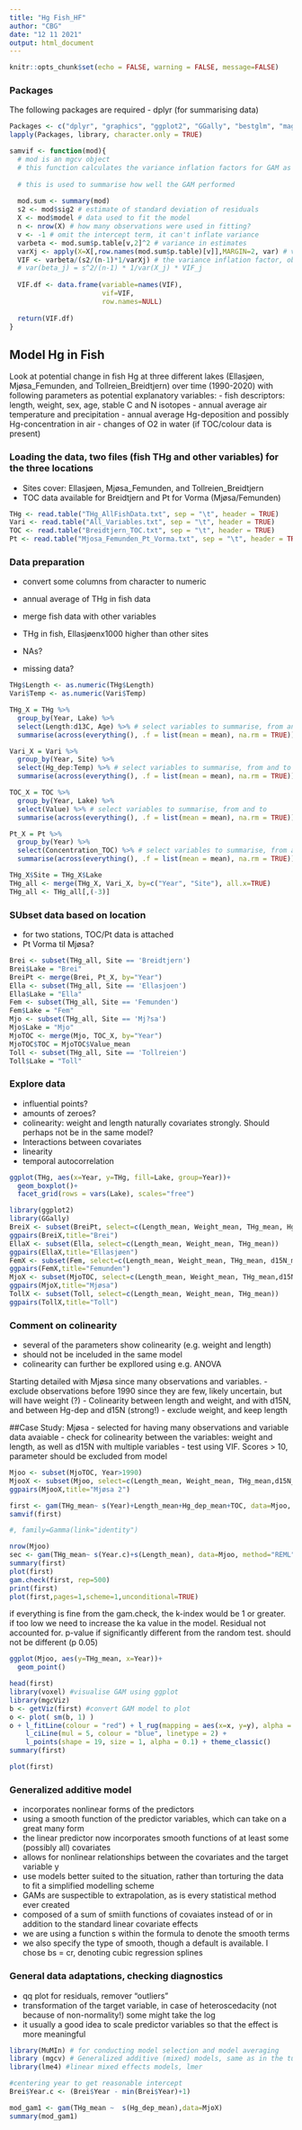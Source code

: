 ```yaml
---
title: "Hg Fish_HF"
author: "CBG"
date: "12 11 2021"
output: html_document
---
```


```r
knitr::opts_chunk$set(echo = FALSE, warning = FALSE, message=FALSE)
```
### Packages
The following packages are required
- dplyr (for summarising data)

```r
Packages <- c("dplyr", "graphics", "ggplot2", "GGally", "bestglm", "magrittr")
lapply(Packages, library, character.only = TRUE)
```
```r
samvif <- function(mod){
  # mod is an mgcv object
  # this function calculates the variance inflation factors for GAM as no one else has written code to do it properly
  
  # this is used to summarise how well the GAM performed
  
  mod.sum <- summary(mod)
  s2 <- mod$sig2 # estimate of standard deviation of residuals
  X <- mod$model # data used to fit the model
  n <- nrow(X) # how many observations were used in fitting?
  v <- -1 # omit the intercept term, it can't inflate variance
  varbeta <- mod.sum$p.table[v,2]^2 # variance in estimates
  varXj <- apply(X=X[,row.names(mod.sum$p.table)[v]],MARGIN=2, var) # variance of all the explanatory variables
  VIF <- varbeta/(s2/(n-1)*1/varXj) # the variance inflation factor, obtained by rearranging
  # var(beta_j) = s^2/(n-1) * 1/var(X_j) * VIF_j
  
  VIF.df <- data.frame(variable=names(VIF),
                       vif=VIF, 
                       row.names=NULL)
                       
  return(VIF.df)
}
```

## Model Hg in Fish
Look at potential change in fish Hg at three different lakes (Ellasjøen, Mjøsa_Femunden, and Tollreien_Breidtjern) over time (1990-2020) with following parameters as potential explanatory variables: 
- fish descriptors: length, weight, sex, age, stable C and N isotopes
- annual average air temperature and precipitation
- annual average Hg-deposition and possibly Hg-concentration in air
- changes of O2 in water (if TOC/colour data is present)

### Loading the data, two files (fish THg and other variables) for the three locations
- Sites cover: Ellasjøen, Mjøsa_Femunden, and Tollreien_Breidtjern
- TOC data available for Breidtjern and Pt for Vorma (Mjøsa/Femunden)

```r
THg <- read.table("THg_AllFishData.txt", sep = "\t", header = TRUE)
Vari <- read.table("All_Variables.txt", sep = "\t", header = TRUE)
TOC <- read.table("Breidtjern_TOC.txt", sep = "\t", header = TRUE)
Pt <- read.table("Mjosa_Femunden_Pt_Vorma.txt", sep = "\t", header = TRUE)
```
### Data preparation
- convert some columns from character to numeric
- annual average of THg in fish data
- merge fish data with other variables
- THg in fish, Ellasjøenx1000 higher than other sites

- NAs?
- missing data?

```r
THg$Length <- as.numeric(THg$Length)
Vari$Temp <- as.numeric(Vari$Temp)

THg_X = THg %>%
  group_by(Year, Lake) %>%
  select(Length:d13C, Age) %>% # select variables to summarise, from and to
  summarise(across(everything(), .f = list(mean = mean), na.rm = TRUE)) 

Vari_X = Vari %>%
  group_by(Year, Site) %>%
  select(Hg_dep:Temp) %>% # select variables to summarise, from and to
  summarise(across(everything(), .f = list(mean = mean), na.rm = TRUE))

TOC_X = TOC %>%
  group_by(Year, Lake) %>%
  select(Value) %>% # select variables to summarise, from and to
  summarise(across(everything(), .f = list(mean = mean), na.rm = TRUE))

Pt_X = Pt %>%
  group_by(Year) %>%
  select(Concentration_TOC) %>% # select variables to summarise, from and to
  summarise(across(everything(), .f = list(mean = mean), na.rm = TRUE))

THg_X$Site = THg_X$Lake
THg_all <- merge(THg_X, Vari_X, by=c("Year", "Site"), all.x=TRUE)
THg_all <- THg_all[,(-3)]

```
### SUbset data based on location
- for two stations, TOC/Pt data is attached
- Pt Vorma til Mjøsa?
```r
Brei <- subset(THg_all, Site == 'Breidtjern')
Brei$Lake = "Brei"
BreiPt <- merge(Brei, Pt_X, by="Year")
Ella <- subset(THg_all, Site == 'Ellasjoen')
Ella$Lake = "Ella"
Fem <- subset(THg_all, Site == 'Femunden')
Fem$Lake = "Fem"
Mjo <- subset(THg_all, Site == 'Mj?sa')
Mjo$Lake = "Mjo"
MjoTOC <- merge(Mjo, TOC_X, by="Year")
MjoTOC$TOC = MjoTOC$Value_mean
Toll <- subset(THg_all, Site == 'Tollreien')
Toll$Lake = "Toll"

```

### Explore data
- influential points?
- amounts of zeroes?
- colinearity: weight and length naturally covariates strongly. Should perhaps not be in the same model?
- Interactions between covariates
- linearity
- temporal autocorrelation

```r

ggplot(THg, aes(x=Year, y=THg, fill=Lake, group=Year))+
  geom_boxplot()+
  facet_grid(rows = vars(Lake), scales="free")

library(ggplot2)
library(GGally)
BreiX <- subset(BreiPt, select=c(Length_mean, Weight_mean, THg_mean, Hg_dep_mean, Prec_mean, Concentration_TOC_mean))
ggpairs(BreiX,title="Brei")
EllaX <- subset(Ella, select=c(Length_mean, Weight_mean, THg_mean))
ggpairs(EllaX,title="Ellasjøen")
FemX <- subset(Fem, select=c(Length_mean, Weight_mean, THg_mean, d15N_mean, d13C_mean, Hg_dep_mean, Prec_mean, Temp_mean))
ggpairs(FemX,title="Femunden")
MjoX <- subset(MjoTOC, select=c(Length_mean, Weight_mean, THg_mean,d15N_mean, Prec_mean, Temp_mean, Hg_dep_mean, TOC))
ggpairs(MjoX,title="Mjøsa")
TollX <- subset(Toll, select=c(Length_mean, Weight_mean, THg_mean))
ggpairs(TollX,title="Toll")
```
### Comment on colinearity
- several of the parameters show colinearity (e.g. weight and length)
- should not be inceluded in the same model
- colinearity can further be expllored using e.g. ANOVA

Starting detailed with Mjøsa since many observations and variables. 
- exclude observations before 1990 since they are few, likely uncertain, but will have weight (?)
- Colinearity between length and weight, and with d15N, and between Hg-dep and d15N (strong!)
- exclude weight, and keep length

##Case Study: Mjøsa
- selected for having many observations and variable data avaiable
- check for colinearity between the variables: weight and length, as well as d15N with multiple variables
- test using VIF. Scores > 10, parameter should be excluded from model

```r
Mjoo <- subset(MjoTOC, Year>1990)
MjooX <- subset(Mjoo, select=c(Length_mean, Weight_mean, THg_mean,d15N_mean, Prec_mean, Temp_mean, Hg_dep_mean, TOC))
ggpairs(MjooX,title="Mjøsa 2")

first <- gam(THg_mean~ s(Year)+Length_mean+Hg_dep_mean+TOC, data=Mjoo, method="REML")
samvif(first)

#, family=Gamma(link="identity")

nrow(Mjoo)
sec <- gam(THg_mean~ s(Year.c)+s(Length_mean), data=Mjoo, method="REML")
summary(first)
plot(first)
gam.check(first, rep=500)
print(first)
plot(first,pages=1,scheme=1,unconditional=TRUE) 
```
if everything is fine from the gam.check, the k-index would be 1 or greater. if too low we need to increase the ka value in the model. Residual not accounted for. 
p-value if significantly different from the random test. should not be different (p  0.05)

```r
ggplot(Mjoo, aes(y=THg_mean, x=Year))+
  geom_point()

head(first)
library(voxel) #visualise GAM using ggplot
library(mgcViz)
b <- getViz(first) #convert GAM model to plot
o <- plot( sm(b, 1) )
o + l_fitLine(colour = "red") + l_rug(mapping = aes(x=x, y=y), alpha = 0.8) +
    l_ciLine(mul = 5, colour = "blue", linetype = 2) + 
    l_points(shape = 19, size = 1, alpha = 0.1) + theme_classic()
summary(first)

plot(first)
```

### Generalized additive model 
- incorporates nonlinear forms of the predictors
- using a smooth function of the predictor variables, which can take on a great many form
- the linear predictor now incorporates smooth functions of at least some (possibly all) covariates
- allows for nonlinear relationships between the covariates and the target variable y
- use models better suited to the situation, rather than torturing the data to fit a simplified modelling scheme
- GAMs are suspectible to extrapolation, as is every statistical method ever created
- composed of a sum of smiith functions of covaiates instead of or in addition to the standard linear covariate effects
- we are using a function s within the formula to denote the smooth terms
- we also specify the type of smooth, though a default is available. I chose bs = cr, denoting cubic regression splines

### General data adaptations, checking diagnostics
- qq plot for residuals, remover "outliers"
- transformation of the target variable, in case of heteroscedacity (not because of non-normality!) some might take the log
- it usually a good idea to scale predictor variables so that the effect is more meaningful

```r
library(MuMIn) # for conducting model selection and model averaging
library (mgcv) # Generalized additive (mixed) models, same as in the tutorial, gam
library(lme4) #linear mixed effects models, lmer

#centering year to get reasonable intercept
Brei$Year.c <- (Brei$Year - min(Brei$Year)+1)


```
```r
mod_gam1 <- gam(THg_mean ~  s(Hg_dep_mean),data=MjoX)
summary(mod_gam1)

```



